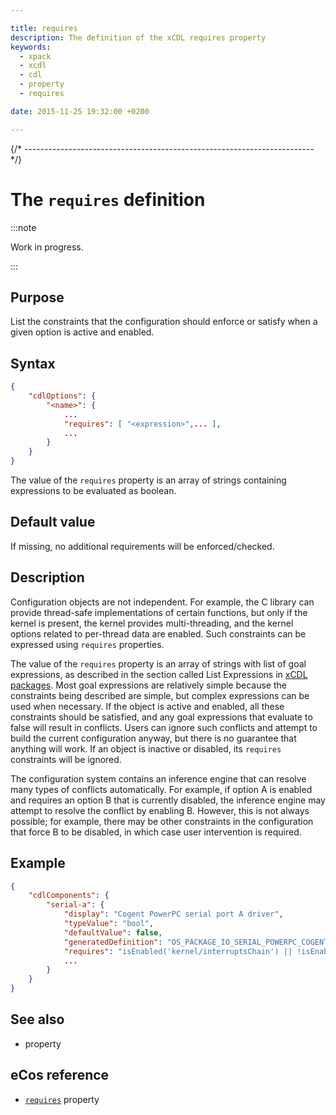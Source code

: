 ```yaml
---

title: requires
description: The definition of the xCDL requires property
keywords:
  - xpack
  - xcdl
  - cdl
  - property
  - requires

date: 2015-11-25 19:32:00 +0200

---
```



{/* ------------------------------------------------------------------------ */}

# The `requires` definition

:::note

Work in progress.

:::

## Purpose

List the constraints that the configuration should enforce or satisfy when a given option is active and enabled.

## Syntax

```json {5}
{
    "cdlOptions": {
        "<name>": {
            ...
            "requires": [ "<expression>",... ],
            ...
        }
    }
}
```

The value of the `requires` property is an array of strings containing expressions to be evaluated as boolean.

## Default value

If missing, no additional requirements will be enforced/checked.

## Description

Configuration objects are not independent. For example, the C library can provide thread-safe implementations of certain functions, but only if the kernel is present, the kernel provides multi-threading, and the kernel options related to per-thread data are enabled. Such constraints can be expressed using `requires` properties.

The value of the `requires` property is an array of strings with list of goal expressions, as described in the section called List Expressions in [xCDL packages](/docs/guide/packages/). Most goal expressions are relatively simple because the constraints being described are simple, but complex expressions can be used when necessary. If the object is active and enabled, all these constraints should be satisfied, and any goal expressions that evaluate to false will result in conflicts. Users can ignore such conflicts and attempt to build the current configuration anyway, but there is no guarantee that anything will work. If an object is inactive or disabled, its `requires` constraints will be ignored.

The configuration system contains an inference engine that can resolve many types of conflicts automatically. For example, if option A is enabled and requires an option B that is currently disabled, the inference engine may attempt to resolve the conflict by enabling B. However, this is not always possible; for example, there may be other constraints in the configuration that force B to be disabled, in which case user intervention is required.

## Example

```json
{
    "cdlComponents": {
        "serial-a": {
            "display": "Cogent PowerPC serial port A driver",
            "typeValue": "bool",
            "defaultValue": false,
            "generatedDefinition": "OS_PACKAGE_IO_SERIAL_POWERPC_COGENT_SERIAL_A",
            "requires": "isEnabled('kernel/interruptsChain') || !isEnabled('io/serial/powerpc/cogent/serialB')",
            ...
        }
    }
}
```

## See also

- <MetadataPropertyLink name="activeIf" /> property

## eCos reference

- [`requires`](https://ecos.sourceware.org/docs-latest/cdl-guide/ref.requires.html) property
